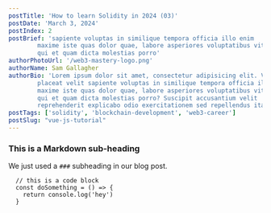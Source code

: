 ```yaml
---
postTitle: 'How to learn Solidity in 2024 (03)'
postDate: 'March 3, 2024'
postIndex: 2
postBrief: 'sapiente voluptas in similique tempora officia illo enim
        maxime iste quas dolor quae, labore asperiores voluptatibus vitae quos
        qui et quam dicta molestias porro'
authorPhotoUrl: '/web3-mastery-logo.png'
authorName: Sam Gallagher
authorBio: 'Lorem ipsum dolor sit amet, consectetur adipisicing elit. Veritatis
        placeat velit sapiente voluptas in similique tempora officia illo enim
        maxime iste quas dolor quae, labore asperiores voluptatibus vitae quos
        qui et quam dicta molestias porro? Suscipit accusantium velit
        reprehenderit explicabo odio exercitationem sed repellendus itaque, ab'
postTags: ['solidity', 'blockchain-development', 'web3-career']
postSlug: "vue-js-tutorial"
---
```


### This is a Markdown sub-heading

We just used a `###` subheading in our blog post.


```
  // this is a code block
  const doSomething = () => {
    return console.log('hey')
  }
```

